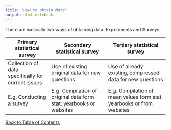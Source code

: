 ```yaml
---
title: "How to obtain data"
output: html_notebook
---
```


There are basically two ways of obtaining data: Experiments and Surveys

| Primary statistical survey                         | Secondary statistical survey                                       | Tertiary statistical survey                                           |
|----------------------------------------------------|--------------------------------------------------------------------|-----------------------------------------------------------------------|
| Collection of data specifically for current issues | Use of existing original data for new questions                    | Use of already existing, compressed data for new questions            |
| E.g. Conducting a survey                           | E.g. Compilation of original data form stat. yearbooks or websites | E.g. Compilation of mean values form stat. yearbooks or from websites |

[Back to Table of Contents](../)